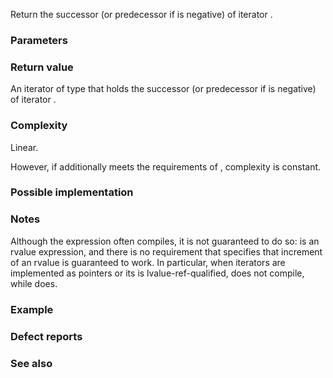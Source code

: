 {{cpp/title|next}}
{{cpp/iterator/navbar}}
{{dcl begin}}
{{dcl header|iterator}}
{{dcl rev multi
|since1=c++11|dcl1=
template&lt; class InputIt &gt;
InputIt next( InputIt it, typename std::iterator_traits&lt;InputIt&gt;::difference_type n = 1 );
|since2=c++17|dcl2=
template&lt; class InputIt &gt;
constexpr
InputIt next( InputIt it, typename std::iterator_traits&lt;InputIt&gt;::difference_type n = 1 );
}}
{{dcl end}}

Return the {{c|n}}{{sup|th}} successor (or {{c|-n}}{{sup|th}} predecessor if {{c|n}} is negative) of iterator {{c|it}}.

===Parameters===
{{par begin}}
{{par|it|an iterator}}
{{par|n|number of elements to advance}}
{{par hreq}}
{{par req named|InputIt|InputIterator}}
{{par end}}

===Return value===
An iterator of type {{tt|InputIt}} that holds the {{c|n}}{{sup|th}} successor (or {{c|-n}}{{sup|th}} predecessor if {{c|n}} is negative) of iterator {{c|it}}.

===Complexity===
Linear.

However, if {{tt|InputIt}} additionally meets the requirements of {{named req|RandomAccessIterator}}, complexity is constant.

===Possible implementation===
{{eq fun|1=
template&lt;class InputIt&gt;
constexpr // since C++17
InputIt next(InputIt it, typename std::iterator_traits&lt;InputIt&gt;::difference_type n = 1)
{
    std::advance(it, n);
    return it;
}
}}

===Notes===
Although the expression {{c|++c.begin()}} often compiles, it is not guaranteed to do so: {{c|c.begin()}} is an rvalue expression, and there is no {{named req|InputIterator}} requirement that specifies that increment of an rvalue is guaranteed to work. In particular, when iterators are implemented as pointers or its {{tt|operator++}} is lvalue-ref-qualified, {{c|++c.begin()}} does not compile, while {{c|std::next(c.begin())}} does.

===Example===
{{example
|code=
#include &lt;iostream&gt;
#include &lt;iterator&gt;
#include &lt;vector&gt;

int main()
{
    std::vector&lt;int&gt; v{4, 5, 6};

    auto it = v.begin();
    auto nx = std::next(it, 2);
    std::cout &lt;&lt; *it &lt;&lt; ' ' &lt;&lt; *nx &lt;&lt; '\n';

    it = v.end();
    nx = std::next(it, -2);
    std::cout &lt;&lt; ' ' &lt;&lt; *nx &lt;&lt; '\n';
}
|output=
4 6
 5
}}

===Defect reports===
{{dr list begin}}
{{dr list item|wg=lwg|dr=2353|std=C++11|before={{tt|next}} required {{named req|ForwardIterator}}|after={{named req|InputIterator}} allowed}}
{{dr list end}}

===See also===
{{dsc begin}}
{{dsc inc|cpp/iterator/dsc prev}}
{{dsc inc|cpp/iterator/dsc advance}}
{{dsc inc|cpp/iterator/dsc distance}}
{{dsc inc|cpp/iterator/ranges/dsc next}}
{{dsc end}}

{{langlinks|de|es|fr|it|ja|pt|ru|zh}}